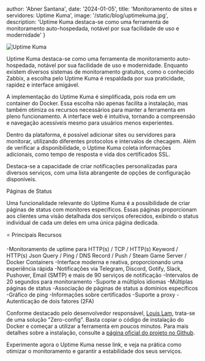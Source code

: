
  author: 'Abner Santana',
  date: '2024-01-05',
  title: 'Monitoramento de sites e servidores: Uptime Kuma',
  image: '/static/blog/uptimekuma.jpg',
  description: 'Uptime Kuma destaca-se como uma ferramenta de monitoramento auto-hospedada, notável por sua facilidade de uso e modernidade'
}


<Image src={kuma} alt="Uptime Kuma" />

Uptime Kuma destaca-se como uma ferramenta de monitoramento auto-hospedada, notável por sua facilidade de uso e modernidade. Enquanto existem diversos sistemas de monitoramento gratuitos, como o conhecido Zabbix, a escolha pelo Uptime Kuma é respaldada por sua praticidade, rapidez e interface amigável.

A implementação do Uptime Kuma é simplificada, pois roda em um container do Docker. Essa escolha não apenas facilita a instalação, mas também otimiza os recursos necessários para manter a ferramenta em pleno funcionamento. A interface web é intuitiva, tornando a compreensão e navegação acessíveis mesmo para usuários menos experientes.

Dentro da plataforma, é possível adicionar sites ou servidores para monitorar, utilizando diferentes protocolos e intervalos de checagem. Além de verificar a disponibilidade, o Uptime Kuma coleta informações adicionais, como tempo de resposta e vida dos certificados SSL.

Destaca-se a capacidade de criar notificações personalizadas para diversos serviços, com uma lista abrangente de opções de configuração disponíveis.

Páginas de Status

Uma funcionalidade relevante do Uptime Kuma é a possibilidade de criar páginas de status com monitores específicos. Essas páginas proporcionam aos clientes uma visão detalhada dos serviços oferecidos, exibindo o status individual de cada um deles em uma única página dedicada.

⭐ Principais Recursos

-Monitoramento de uptime para HTTP(s) / TCP / HTTP(s) Keyword / HTTP(s) Json Query / Ping / DNS Record / Push / Steam Game Server / Docker Containers
-Interface moderna e reativa, proporcionando uma experiência rápida
-Notificações via Telegram, Discord, Gotify, Slack, Pushover, Email (SMTP) e mais de 90 serviços de notificação
-Intervalos de 20 segundos para monitoramento
-Suporte a múltiplos idiomas
-Múltiplas páginas de status
-Associação de páginas de status a domínios específicos
-Gráfico de ping
-Informações sobre certificados
-Suporte a proxy
-Autenticação de dois fatores (2FA)

Conforme destacado pelo desenvolvedor responsável, <a href="https://github.com/louislam" target="_blank">Louis Lam</a>, trata-se de uma solução "Zero-config". Basta copiar o código de instalação do Docker e começar a utilizar a ferramenta em poucos minutos. Para mais detalhes sobre a instalação, consulte a <a href="https://github.com/louislam/uptime-kuma/" target="_blank">página oficial do projeto no Github</a>.

Experimente agora o Uptime Kuma nesse link, e veja na prática como otimizar o monitoramento e garantir a estabilidade dos seus serviços.